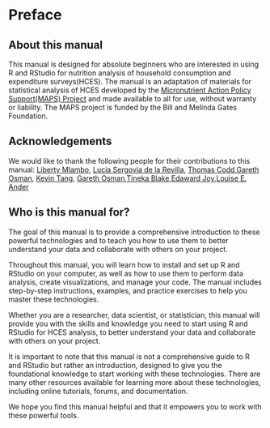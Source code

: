 # Preface {.unnumbered}

## About this manual {.unnumbered}
This manual is designed for absolute beginners who are interested in using R and RStudio for nutrition analysis of household consumption and expenditure surveys(HCES). The manual is an adaptation of materials for statistical analysis of HCES developed by the [Micronutrient Action Policy Support(MAPS) Project](www.maps.support) and made available to all for use, without warranty or liability. The MAPS project is funded by the Bill and Melinda Gates Foundation. 

## Acknowledgements {.unnumbered}
We would like to thank the following people for their contributions to this manual:
[Liberty Mlambo](), [Lucia Sergovia de la Revilla](), [Thomas Codd](),[Gareth Osman](), [Kevin Tang](), [Gareth Osman](),[Tineka Blake](),[Edaward Joy](),[Louise E. Ander]()


## Who is this manual for? {.unnumbered}
The goal of this manual is to provide a comprehensive introduction to these powerful technologies and to teach you how to use them to better understand your data and collaborate with others on your project.

Throughout this manual, you will learn how to install and set up R and RStudio on your computer, as well as how to use them to perform data analysis, create visualizations, and manage your code. The manual includes step-by-step instructions, examples, and practice exercises to help you master these technologies.

Whether you are a researcher, data scientist, or statistician, this manual will provide you with the skills and knowledge you need to start using R and RStudio for HCES analysis, to better understand your data and collaborate with others on your project.

It is important to note that this manual is not a comprehensive guide to R and RStudio but rather an introduction, designed to give you the foundational knowledge to start working with these technologies. There are many other resources available for learning more about these technologies, including online tutorials, forums, and documentation.

We hope you find this manual helpful and that it empowers you to work with these powerful tools.